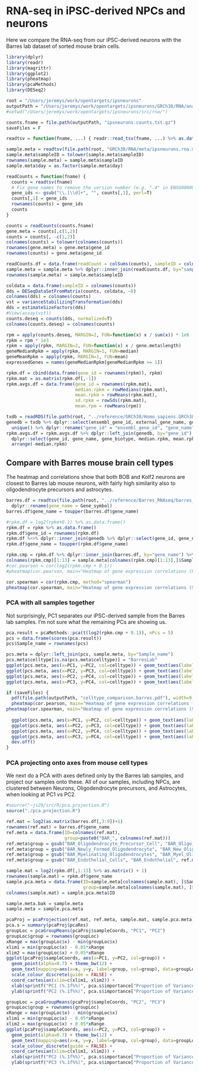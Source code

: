 # RNA-seq in iPSC-derived NPCs and neurons

Here we compare the RNA-seq from our iPSC-derived neurons with the Barres lab dataset of sorted mouse brain cells.

```r
library(dplyr)
library(readr)
library(magrittr)
library(ggplot2)
library(pheatmap)
library(pcaMethods)
library(DESeq2)

root = "/Users/jeremys/work/opentargets/ipsneurons"
outputPath = "/Users/jeremys/work/opentargets/ipsneurons/GRCh38/RNA/analysis"
#setwd("/Users/jeremys/work/opentargets/ipsneurons/src/rna/")

counts.fname = file.path(outputPath, "ipsneurons.counts.txt.gz")
saveFiles = F
```

```r
readtsv = function(fname, ...) { readr::read_tsv(fname, ...) %>% as.data.frame() }

sample.meta = readtsv(file.path(root, "GRCh38/RNA/meta/ipsneurons.rna.metadata.txt"))
sample.meta$sampleID = tolower(sample.meta$sampleID)
rownames(sample.meta) = sample.meta$sampleID
sample.meta$day = as.factor(sample.meta$day)

readCounts = function(fname) {
  counts = readtsv(fname)
  # Fix gene names to remove the version number (e.g. ".4" in ENSG00000223972.4)
  gene_ids <- gsub("\\.[\\d]+", "", counts[,1], perl=T)
  counts[,1] = gene_ids
  rownames(counts) = gene_ids
  counts
}

counts = readCounts(counts.fname)
gene.meta = counts[,c(1,2)]
counts = counts[, -c(1,2)]
colnames(counts) = tolower(colnames(counts))
rownames(gene.meta) = gene.meta$gene_id
rownames(counts) = gene.meta$gene_id

readCounts.df = data.frame(readCount = colSums(counts), sampleID = colnames(counts))
sample.meta = sample.meta %>% dplyr::inner_join(readCounts.df, by="sampleID")
rownames(sample.meta) = sample.meta$sampleID

coldata = data.frame(sampleID = colnames(counts))
dds = DESeqDataSetFromMatrix(counts, coldata, ~0)
colnames(dds) = colnames(counts)
vst = varianceStabilizingTransformation(dds)
dds = estimateSizeFactors(dds)
#View(assay(vst))
counts.deseq = counts(dds, normalized=T)
colnames(counts.deseq) = colnames(counts)

rpm = apply(counts.deseq, MARGIN=2, FUN=function(x) x / sum(x)) * 1e6
rpkm = rpm * 1e3
rpkm = apply(rpkm, MARGIN=2, FUN=function(x) x / gene.meta$length)
geneMedianRpkm = apply(rpkm, MARGIN=1, FUN=median)
geneMeanRpkm = apply(rpkm, MARGIN=1, FUN=mean)
expressedGenes = names(geneMedianRpkm[geneMedianRpkm >= 1])

rpkm.df = cbind(data.frame(gene_id = rownames(rpkm)), rpkm)
rpkm.mat = as.matrix(rpkm.df[,-1])
rpkm.avgs.df = data.frame(gene_id = rownames(rpkm.mat),
                          median.rpkm = rowMedians(rpkm.mat),
                          mean.rpkm = rowMeans(rpkm.mat),
                          sd.rpkm = rowSds(rpkm.mat),
                          mean.rpm = rowMeans(rpm))

txdb = readRDS(file.path(root, "../reference/GRCh38/Homo_sapiens.GRCh38.89.transcript_data.rds"))
genedb = txdb %>% dplyr::select(ensembl_gene_id, external_gene_name, gene_biotype) %>% 
  unique() %>% dplyr::rename("gene_id" = "ensembl_gene_id", "gene_name" = "external_gene_name")
rpkm.avgs.df = rpkm.avgs.df %>% dplyr::left_join(genedb, by="gene_id") %>%
  dplyr::select(gene_id, gene_name, gene_biotype, median.rpkm, mean.rpkm, sd.rpkm, mean.rpm) %>%
  arrange(-median.rpkm)
```

## Compare with Barres mouse brain cell types

The heatmap and correlations show that both BOB and Kolf2 neurons are closest to Barres lab mouse neurons, with fairly high similarity also to oligodendrocyte precursors and astrocytes.

```r
barres.df = readtsv(file.path(root, "../reference/Barres_RNAseq/barres_rnaseq.mouse_avg.txt")) %>%
  dplyr::rename(gene_name = Gene_symbol)
barres.df$gene_name = toupper(barres.df$gene_name)

#rpkm.df = log2(rpkm+0.1) %>% as.data.frame()
rpkm.df = rpkm %>% as.data.frame()
rpkm.df$gene_id = rownames(rpkm.df)
rpkm.df %<>% dplyr::inner_join(genedb %>% dplyr::select(gene_id, gene_name), by="gene_id")
rpkm.df$gene_name = toupper(rpkm.df$gene_name)

rpkm.cmp = rpkm.df %>% dplyr::inner_join(barres.df, by="gene_name") %>% dplyr::select(-gene_id, -gene_name, -Description)
colnames(rpkm.cmp)[1:13] = sample.meta[colnames(rpkm.cmp)[1:13],]$Sample_name
#cor.pearson = cor(log2(rpkm.cmp + 0.1))
#pheatmap(cor.pearson, main="Heatmap of gene expression correlations (Pearson)", fontsize_row = 9, fontsize_col = 8, display_numbers = T, number_format = "%.2f", fontsize_number=8)

cor.spearman = cor(rpkm.cmp, method="spearman")
pheatmap(cor.spearman, main="Heatmap of gene expression correlations (Spearman)", fontsize_row = 9, fontsize_col = 8, display_numbers = T, number_format = "%.2f", fontsize_number=8)
```

### PCA with all samples together

Not surprisingly, PC1 separates our iPSC-derived sample from the Barres lab samples. I'm not sure what the remaining PCs are showing us.

```r
pca.result = pcaMethods::pca(t(log2(rpkm.cmp + 0.1)), nPcs = 5)
pcs = data.frame(scores(pca.result))
pcs$Sample_name = rownames(pcs)

pcs.meta = dplyr::left_join(pcs, sample.meta, by="Sample_name")
pcs.meta$celltype[is.na(pcs.meta$celltype)] = "BarresLab"
ggplot(pcs.meta, aes(x=PC1, y=PC2, col=celltype)) + geom_text(aes(label = Sample_name), size=3) + geom_point(size=1) + theme_bw(12)
ggplot(pcs.meta, aes(x=PC2, y=PC3, col=celltype)) + geom_text(aes(label = Sample_name), size=3) + geom_point(size=1) + theme_bw(12)
ggplot(pcs.meta, aes(x=PC2, y=PC4, col=celltype)) + geom_text(aes(label = Sample_name), size=3) + geom_point(size=1) + theme_bw(12)
ggplot(pcs.meta, aes(x=PC3, y=PC4, col=celltype)) + geom_text(aes(label = Sample_name), size=3) + geom_point(size=1) + theme_bw(12)

if (saveFiles) {
  pdf(file.path(outputPath, "celltype_comparison.barres.pdf"), width=9, height=8)
  pheatmap(cor.pearson, main="Heatmap of gene expression correlations (Pearson)", fontsize_row = 9, fontsize_col = 8, display_numbers = T, number_format = "%.2f", fontsize_number=8)
pheatmap(cor.spearman, main="Heatmap of gene expression correlations (Spearman)", fontsize_row = 9, fontsize_col = 8, display_numbers = T, number_format = "%.2f", fontsize_number=8)
  
  ggplot(pcs.meta, aes(x=PC1, y=PC2, col=celltype)) + geom_text(aes(label = Sample_name), size=3) + geom_point(size=1) + theme_bw(12)
  ggplot(pcs.meta, aes(x=PC2, y=PC3, col=celltype)) + geom_text(aes(label = Sample_name), size=3) + geom_point(size=1) + theme_bw(12)
  ggplot(pcs.meta, aes(x=PC2, y=PC4, col=celltype)) + geom_text(aes(label = Sample_name), size=3) + geom_point(size=1) + theme_bw(12)
  ggplot(pcs.meta, aes(x=PC3, y=PC4, col=celltype)) + geom_text(aes(label = Sample_name), size=3) + geom_point(size=1) + theme_bw(12)
  dev.off()
}
```

### PCA projecting onto axes from mouse cell types

We next do a PCA with axes defined only by the Barres lab samples, and project our samples onto these. All of our samples, including NPCs, are clustered between Neurons, Oligodendrocyte precursors, and Astrocytes, when looking at PC1 vs PC2.

```r
#source("~js29/src/R/pca.projection.R")
source("./pca.projection.R")

ref.mat = log2(as.matrix(barres.df[,3:9])+1)
rownames(ref.mat) = barres.df$gene_name
ref.meta = data.frame(ID=colnames(ref.mat),
                      group=paste0("BAR_", colnames(ref.mat)))
ref.meta$group = gsub("BAR_Oligodendrocyte_Precursor_Cell", "BAR_Oligo_Precursor", ref.meta$group)
ref.meta$group = gsub("BAR_Newly_Formed_Oligodendrocyte", "BAR_New_Oligo", ref.meta$group)
ref.meta$group = gsub("BAR_Myelinating_Oligodendrocytes", "BAR_Myel_Oligo", ref.meta$group)
ref.meta$group = gsub("BAR_Endothelial_Cells", "BAR_Endothelial", ref.meta$group)

sample.mat = log2(rpkm.df[,1:13] %>% as.matrix() + 1)
rownames(sample.mat) = rpkm.df$gene_name
sample.pca.meta = data.frame(ID=sample.meta[colnames(sample.mat), ]$Sample_name,
                             group=sample.meta[colnames(sample.mat), ]$celltype)
colnames(sample.mat) = sample.pca.meta$ID

sample.meta.bak = sample.meta
sample.meta = sample.pca.meta

pcaProj = pcaProjection(ref.mat, ref.meta, sample.mat, sample.pca.meta)
pca.s = summary(pcaProj$pcaRes)
groupLoc = pcaGroupMeans(pcaProj$sampleCoords, "PC1", "PC2")
groupLoc$group = rownames(groupLoc)
xRange = max(groupLoc$x) - min(groupLoc$x)
xlim1 = min(groupLoc$x) - 0.05*xRange
xlim2 = max(groupLoc$x) + 0.05*xRange
ggplot(pcaProj$sampleCoords, aes(x=PC1, y=PC2, col=group)) +
  geom_point(alpha=0.7) + theme_bw(12) +
  geom_text(mapping=aes(x=x, y=y, label=group, col=group), data=groupLoc, size=3) +
  scale_colour_discrete(guide = FALSE) +
  coord_cartesian(xlim=c(xlim1, xlim2)) +
  xlab(sprintf("PC1 (%.1f%%)", pca.s$importance["Proportion of Variance","PC1"]*100)) +
  ylab(sprintf("PC2 (%.1f%%)", pca.s$importance["Proportion of Variance","PC2"]*100))

groupLoc = pcaGroupMeans(pcaProj$sampleCoords, "PC2", "PC3")
groupLoc$group = rownames(groupLoc)
xRange = max(groupLoc$x) - min(groupLoc$x)
xlim1 = min(groupLoc$x) - 0.05*xRange
xlim2 = max(groupLoc$x) + 0.05*xRange
ggplot(pcaProj$sampleCoords, aes(x=PC2, y=PC3, col=group)) +
  geom_point(alpha=0.7) + theme_bw(12) +
  geom_text(mapping=aes(x=x, y=y, label=group, col=group), data=groupLoc, size=3) +
  scale_colour_discrete(guide = FALSE) +
  coord_cartesian(xlim=c(xlim1, xlim2)) +
  xlab(sprintf("PC2 (%.1f%%)", pca.s$importance["Proportion of Variance","PC2"]*100)) +
  ylab(sprintf("PC3 (%.1f%%)", pca.s$importance["Proportion of Variance","PC3"]*100))

```

